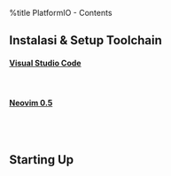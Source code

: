 %title PlatformIO - Contents

== Instalasi & Setup Toolchain ==
==== [[VSCode-PIO|Visual Studio Code]] ====

<br>

==== [[Neovim-PIO|Neovim 0.5]] ====

<br><br>

== Starting Up ==
